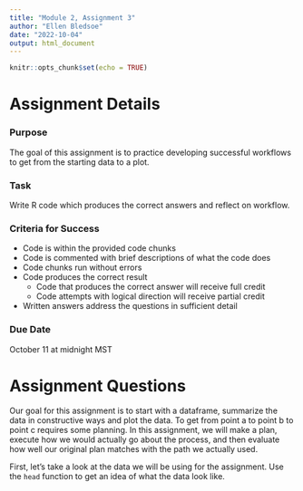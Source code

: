 ```yaml
---
title: "Module 2, Assignment 3"
author: "Ellen Bledsoe"
date: "2022-10-04"
output: html_document
---
```


```r
knitr::opts_chunk$set(echo = TRUE)
```

# Assignment Details

### Purpose

The goal of this assignment is to practice developing successful workflows to get from the starting data to a plot.

### Task

Write R code which produces the correct answers and reflect on workflow.

### Criteria for Success

-   Code is within the provided code chunks
-   Code is commented with brief descriptions of what the code does
-   Code chunks run without errors
-   Code produces the correct result
    -   Code that produces the correct answer will receive full credit
    -   Code attempts with logical direction will receive partial credit
-   Written answers address the questions in sufficient detail

### Due Date

October 11 at midnight MST

# Assignment Questions

Our goal for this assignment is to start with a dataframe, summarize the data in constructive ways and plot the data. To get from point a to point b to point c requires some planning. In this assignment, we will make a plan, execute how we would actually go about the process, and then evaluate how well our original plan matches with the path we actually used.

First, let's take a look at the data we will be using for the assignment. Use the `head` function to get an idea of what the data look like.
